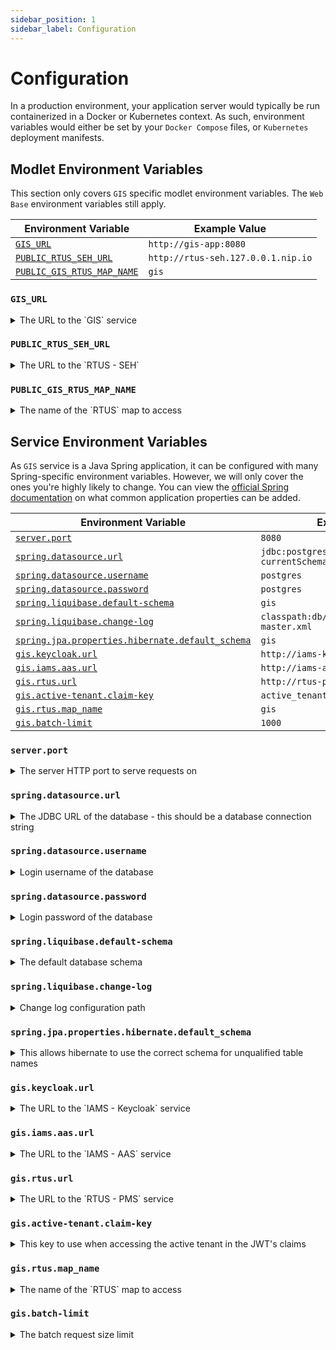 ```yaml
---
sidebar_position: 1
sidebar_label: Configuration
---
```



# Configuration

In a production environment, your application server would typically be run containerized in a Docker or Kubernetes
context. As such, environment variables would either be set by your `Docker Compose` files, or `Kubernetes` deployment
manifests.

## Modlet Environment Variables

This section only covers `GIS` specific modlet environment variables. The `Web Base` environment variables still apply.

| Environment Variable                                    | Example Value                      |
| ------------------------------------------------------- | ---------------------------------- |
| [`GIS_URL`](#gis_url)                                   | `http://gis-app:8080`              |
| [`PUBLIC_RTUS_SEH_URL`](#public_rtus_seh_url)           | `http://rtus-seh.127.0.0.1.nip.io` |
| [`PUBLIC_GIS_RTUS_MAP_NAME`](#public_gis_rtus_map_name) | `gis`                              |

### `GIS_URL`

<details>
	<summary>The URL to the `GIS` service</summary>
	<div>
		The base URL to call the `GIS` service endpoints. The modlet in the web server is responsible for making these
		calls, though you can use this base URL to make calls to the `GIS` service yourself as well.
	</div>
</details>

### `PUBLIC_RTUS_SEH_URL`

<details>
	<summary>The URL to the `RTUS - SEH`</summary>
	<div>
		This URL is used by the browser to establish a connection to the SSE server (`RTUS - SEH`) to receive
		server-sent events.
	</div>
</details>

### `PUBLIC_GIS_RTUS_MAP_NAME`

<details>
	<summary>The name of the `RTUS` map to access</summary>
	<div>
		This map refers to the `Map` datastructure, not a geospatial map. The `RTUS` provides a distributed map for
		other services to access and receive values via realtime updates. This map is used to namespace where the `GIS`
		service stores its data. For the `GIS`, we use the value `gis`, but this can be any name you want as long as it
		matches the map name configuration in the [`GIS` service](#gisrtusmap_name).
	</div>
</details>

## Service Environment Variables

As `GIS` service is a Java Spring application, it can be configured with many Spring-specific environment variables.
However, we will only cover the ones you're highly likely to change. You can view the
[official Spring documentation](https://docs.spring.io/spring-boot/appendix/application-properties/index.html) on
what common application properties can be added.

| Environment Variable                                                                            | Example Value                                         |
| ----------------------------------------------------------------------------------------------- | ----------------------------------------------------- |
| [`server.port`](#serverport)                                                                    | `8080`                                                |
| [`spring.datasource.url`](#springdatasourceurl)                                                 | `jdbc:postgresql://gis-db:5432/gis?currentSchema=gis` |
| [`spring.datasource.username`](#springdatasourceusername)                                       | `postgres`                                            |
| [`spring.datasource.password`](#springdatasourcepassword)                                       | `postgres`                                            |
| [`spring.liquibase.default-schema`](#springliquibasedefault-schema)                             | `gis`                                                 |
| [`spring.liquibase.change-log`](#springliquibasechange-log)                                     | `classpath:db/changelog/db.changelog-master.xml`      |
| [`spring.jpa.properties.hibernate.default_schema`](#springjpapropertieshibernatedefault_schema) | `gis`                                                 |
| [`gis.keycloak.url`](#giskeycloakurl)                                                           | `http://iams-keycloak:8080`                           |
| [`gis.iams.aas.url`](#gisiamsaasurl)                                                            | `http://iams-aas:8080`                                |
| [`gis.rtus.url`](#gisrtusurl)                                                                   | `http://rtus-pms:8080`                                |
| [`gis.active-tenant.claim-key`](#gisactive-tenantclaim-key)                                     | `active_tenant`                                       |
| [`gis.rtus.map_name`](#gisrtusmap_name)                                                         | `gis`                                                 |
| [`gis.batch-limit`](#gisbatch-limit)                                                            | `1000`                                                |

### `server.port`

<details>
	<summary>The server HTTP port to serve requests on</summary>
	<div>
		This is a [server property from
        Spring](https://docs.spring.io/spring-boot/appendix/application-properties/index.html#application-properties.server.server.port),
        it defaults to `8080`.
    </div>

</details>

### `spring.datasource.url`

<details>
	<summary>The JDBC URL of the database - this should be a database connection string</summary>
	<div>
		https://docs.spring.io/spring-boot/appendix/application-properties/index.html#application-properties.data.spring.datasource.url
	</div>
</details>

### `spring.datasource.username`

<details>
	<summary>Login username of the database</summary>
	<div>
		[Official Spring
		Docs](https://docs.spring.io/spring-boot/appendix/application-properties/index.html#application-properties.data.spring.datasource.username)
	</div>
</details>

### `spring.datasource.password`

<details>
	<summary>Login password of the database</summary>
	<div>
		[Official Spring
		Docs](https://docs.spring.io/spring-boot/appendix/application-properties/index.html#application-properties.data.spring.datasource.password)
	</div>
</details>

### `spring.liquibase.default-schema`

<details>
	<summary>The default database schema</summary>
	<div>
        PostgreSQL namespaces tables in the database with
        ["schemas"](https://www.postgresql.org/docs/current/ddl-schemas.html#DDL-SCHEMAS-PATH), we have a [pre-liquibase
        script](https://github.com/lbruun-net/Pre-Liquibase) that runs before liquibase to create a schema if it does
        not already exist using the `spring.liquibase.default-schema` property.

        This value should match with whatever you set for `spring.jpa.properties.hibernate.default_schema`, our
        convention is to use the module's short name for schemas. So for the `GIS`, we use `gis` as this value.

        [Official Spring Docs](https://docs.spring.io/spring-boot/appendix/application-properties/index.html#application-properties.data-migration.spring.liquibase.default-schema)
    </div>

</details>

### `spring.liquibase.change-log`

<details>
	<summary>Change log configuration path</summary>
	<div>
        We use liquibase to help with database schema migration and versioning. If you are unsure of how to use
        liquibase's changelogs, just use the default value `classpath:db/changelog/db.changelog-master.xml`.

        - [Official Liquibase Changelog Docs](https://docs.liquibase.com/concepts/changelogs/home.html)
    	- [Official Spring Docs](https://docs.spring.io/spring-boot/appendix/application-properties/index.html#application-properties.data-migration.spring.liquibase.change-log)
    </div>

</details>

### `spring.jpa.properties.hibernate.default_schema`

<details>
	<summary>This allows hibernate to use the correct schema for unqualified table names</summary>
	<div>
        This value should match with whatever you set for `spring.liquibase.default-schema`, our convention is to use
        the module's short name for schemas. So for the `GIS`, we use `gis` as this value.

        - [Official Hibernate Docs](https://docs.jboss.org/hibernate/orm/3.3/reference/en/html/session-configuration.html#configuration-optional)
    	- [Official Spring Docs](https://docs.spring.io/spring-boot/appendix/application-properties/index.html#application-properties.data.spring.jpa.properties)
    </div>

</details>

### `gis.keycloak.url`

<details>
	<summary>The URL to the `IAMS - Keycloak` service</summary>
	<div>
		This `GIS` determines the appropriate realm based on the information in the JWT access tokens provided, so the
		URL to Keycloak server is sufficient.
	</div>
</details>

### `gis.iams.aas.url`

<details>
	<summary>The URL to the `IAMS - AAS` service</summary>
	<div>The base URL in order for the `GIS` to call the `IAMS - AAS` endpoints.</div>
</details>

### `gis.rtus.url`

<details>
	<summary>The URL to the `RTUS - PMS` service</summary>
	<div>
		This base URL in order for the `GIS` to call the `RTUS - PMS` endpoints. The `RTUS - PMS` is called whenever the
        `GIS` needs to send update events through the `Real-time Update Service`.
    </div>

</details>

### `gis.active-tenant.claim-key`

<details>
	<summary>This key to use when accessing the active tenant in the JWT's claims</summary>
	<div>
        The `GIS` service decodes and processes the JWT's received. Within the claims, it expects to find an active
        tenant. This configuration is for the `GIS` to understand what key should be used to access the value in the
        claims.

        For example, if you Keycloak configuration maps the active tenant claim to:

        ```json
        {
            "smelly_socks": "the_active_tenant_name"
        }
        ```

        Then, the `gis.active-tenant.claim-key` should be `smelly_socks`. Our typical configuration uses `active_tenant`
        as the claim key.
    </div>

</details>

### `gis.rtus.map_name`

<details>
	<summary>The name of the `RTUS` map to access</summary>
	<div>
		This map refers to the `Map` datastructure, not a geospatial map. The `RTUS` provides a distributed map for
		other services to access and receive values via realtime updates. This map is used to namespace where the `GIS`
		service stores its data. For the `GIS`, we use the value `gis`, but this can be any name you want as long as it
		matches the map name configuration in the [`GIS` modlet](#public_gis_rtus_map_name) (as it must connect to the
		right `RTUS - SEH` map).
	</div>
</details>

### `gis.batch-limit`

<details>
	<summary>The batch request size limit</summary>
	<div>
		It is dangerous to allow unlimited batch requests, this size limit prevents users from making very large
        queries and causing potential system down-time. We use `1000` in our testing.
    </div>

</details>

